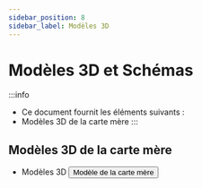 ```yaml
---
sidebar_position: 8
sidebar_label: Modèles 3D
---
```




# Modèles 3D et Schémas

:::info
* Ce document fournit les éléments suivants :
* Modèles 3D de la carte mère
:::




## Modèles 3D de la carte mère

* Modèles 3D
    <Button variant="contained" disableElevation href="https://cdn.mellow.klipper.cn/STEP/FLY-HALO.STEP">Modèle de la carte mère</Button>